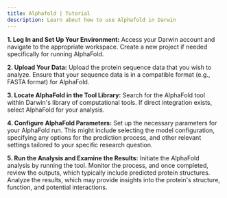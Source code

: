 ```yaml
---
title: Alphafold | Tutorial
description: Learn about how to use Alphafold in Darwin
---
```


**1. Log In and Set Up Your Environment:**
Access your Darwin account and navigate to the appropriate workspace. Create a new project if needed specifically for running AlphaFold.

**2. Upload Your Data:**
Upload the protein sequence data that you wish to analyze. Ensure that your sequence data is in a compatible format (e.g., FASTA format) for AlphaFold.

**3. Locate AlphaFold in the Tool Library:**
Search for the AlphaFold tool within Darwin's library of computational tools. If direct integration exists, select AlphaFold for your analysis.

**4. Configure AlphaFold Parameters:**
Set up the necessary parameters for your AlphaFold run. This might include selecting the model configuration, specifying any options for the prediction process, and other relevant settings tailored to your specific research question.

**5. Run the Analysis and Examine the Results:**
Initiate the AlphaFold analysis by running the tool. Monitor the process, and once completed, review the outputs, which typically include predicted protein structures.
Analyze the results, which may provide insights into the protein's structure, function, and potential interactions.
